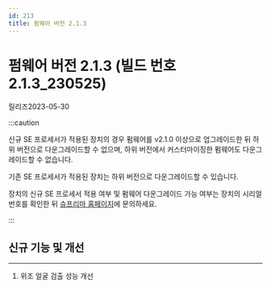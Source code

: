 ```yaml
---
id: 213
title: 펌웨어 버전 2.1.3
---
```


# 펌웨어 버전 2.1.3 (빌드 번호 2.1.3_230525)

릴리즈<Separator/>2023-05-30

:::caution

신규 SE 프로세서가 적용된 장치의 경우 펌웨어를 v2.1.0 이상으로 업그레이드한 뒤 하위 버전으로 다운그레이드할 수 없으며, 하위 버전에서 커스터마이징한 펌웨어도 다운그레이드할 수 없습니다.

기존 SE 프로세서가 적용된 장치는 하위 버전으로 다운그레이드할 수 있습니다.

장치의 신규 SE 프로세서 적용 여부 및 펌웨어 다운그레이드 가능 여부는 장치의 시리얼 번호를 확인한 뒤 [슈프리마 홈페이지](https://supremainc.com)에 문의하세요.

:::

## 신규 기능 및 개선

---

1. 위조 얼굴 검출 성능 개선